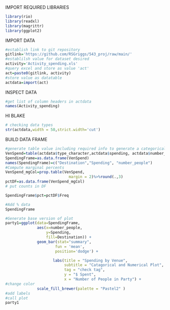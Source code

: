 IMPORT REQUIRED LIBRARIES
```r
library(rio)
library(readxl)
library(magrittr)
library(ggplot2)
```

IMPORT DATA
```r
#establish link to git repository
gitlink='https://github.com/RSGriggs/543_proj/raw/main/'
#establilsh value for dataset desired
activity='Activity_spending.xls'
#query excel and store as value 'act'
act=paste0(gitlink, activity)
#store value as datatable
actdata=import(act)
```
INSPECT DATA
```r
#get list of column headers in actdata
names(Activity_spending)
```

HI BLAKE
```r
# checking data types
str(actdata,width = 50,strict.width='cut')
```
BUILD DATA FRAME
```R
#generate table value including required info to generate a categorical bivariable plot destination by party size
VenSpend=table(actdata$type_character,actdata$spending, actdata$number_people)
SpendingFrame=as.data.frame(VenSpend)
names(SpendingFrame)=c("Destination","Spending", "number_people")
#Compute marginal percents
VenSpend_mgCol=prop.table(VenSpend,
                            margin = 2)%>%round(.,3)
pctDF=as.data.frame(VenSpend_mgCol)
# put counts in DF

SpendingFrame$pct=pctDF$Freq

#Add % data
SpendingFrame
```

```R
#Generate base version of plot
party1=ggplot(data=SpendingFrame,
              aes(x=number_people,
                  y=Spending,
                  fill=Destination)) +
              geom_bar(stat="summary",
                      fun = 'mean',
                      position='dodge') +

                     labs(title = "Spending by Venue",
                          subtitle = "Catagorical and Numerical Plot",
                          tag = "check tag",
                          y = "$ Spent",
                          x = "Number of People in Party") +
#change color
              scale_fill_brewer(palette = "Pastel2" )
#add labels
#call plot
party1
```
